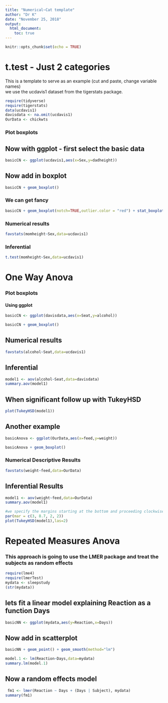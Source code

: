 ```yaml
---
title: "Numerical~Cat template"
author: "Dr K"
date: "November 25, 2018"
output: 
  html_document:
    toc: true
---
```


```r
knitr::opts_chunk$set(echo = TRUE)
```

# t.test - Just 2 categories

This is a template to serve as an example (cut and paste, change variable names)  
we use the ucdavis1 dataset from the tigerstats package.

```r
require(tidyverse)
require(tigerstats)
data(ucdavis1)
davisdata <- na.omit(ucdavis1)
OurData <- chickwts
```


### Plot boxplots



## Now with ggplot - first select the basic data

```r
basicCN <- ggplot(ucdavis1,aes(x=Sex,y=dadheight))
```
## Now add in boxplot

```r
basicCN + geom_boxplot()
```
  
  
### We can get fancy  

```r
basicCN + geom_boxplot(notch=TRUE,outlier.color = "red") + stat_boxplot(geom ='errorbar') + labs(title="Fancy notch boxplot \n with 2 lines")
```

### Numerical results

```r
favstats(momheight~Sex,data=ucdavis1)
```

### Inferential  
  
```r
t.test(momheight~Sex,data=ucdavis1)
```

# One Way Anova
  
  

### Plot boxplots


   
#### Using ggplot

```r
basicCN <- ggplot(davisdata,aes(x=Seat,y=alcohol))

basicCN + geom_boxplot()
```
  
## Numerical results

```r
favstats(alcohol~Seat,data=ucdavis1)
```
## Inferential

```r
model1 <- aov(alcohol~Seat,data=davisdata)
summary.aov(model1)
```

## When significant follow up with TukeyHSD  

```r
plot(TukeyHSD(model1))
```

## Another example  

```r
basicAnova <- ggplot(OurData,aes(x=feed,y=weight))

basicAnova + geom_boxplot()
```
  
  
### Numerical Descriptive Results

<!--Numerical results go here. Use the numerical results to describe the patterns if any that exist in the data as focused toward the research question!-->

```r
favstats(weight~feed,data=OurData)
```

## Inferential Results

<!--State hypothesis clearly.  Make sure your discussion of the inferential test covers all the aspects that the test output produces, such as test statistic, p-value etc.  Make a decision about the null hypothesis, explain the assumptions on which the selected test/procedure was based, and why the chosen procedure satisfys the assumptions and is appropriate to answer the research question!-->

```r
model1 <- aov(weight~feed,data=OurData)
summary.aov(model1)
```
```r
#we specify the margins starting at the bottom and proceeding clockwise - thus 8.7 is the left side margin to hold the names of the factors
par(mar = c(3, 8.7, 2, 2))
plot(TukeyHSD(model1),las=2)
``` 
  
# Repeated Measures Anova  

### This approach is going to use the LMER package and treat the subjects as random effects


```r
require(lme4)
require(lmerTest)
mydata <- sleepstudy
(str(mydata))
```
  
## lets fit a linear model explaining Reaction as a function Days

```r
basicNN <- ggplot(mydata,aes(y=Reaction,x=Days))
```
  
## Now add in scatterplot  

```r
basicNN + geom_point() + geom_smooth(method="lm")
```


```r
model.1 <- lm(Reaction~Days,data=mydata)
summary.lm(model.1)
```
  
## Now a random effects model 
```r
 fm1 <- lmer(Reaction ~ Days + (Days | Subject), mydata)
summary(fm1)
```
